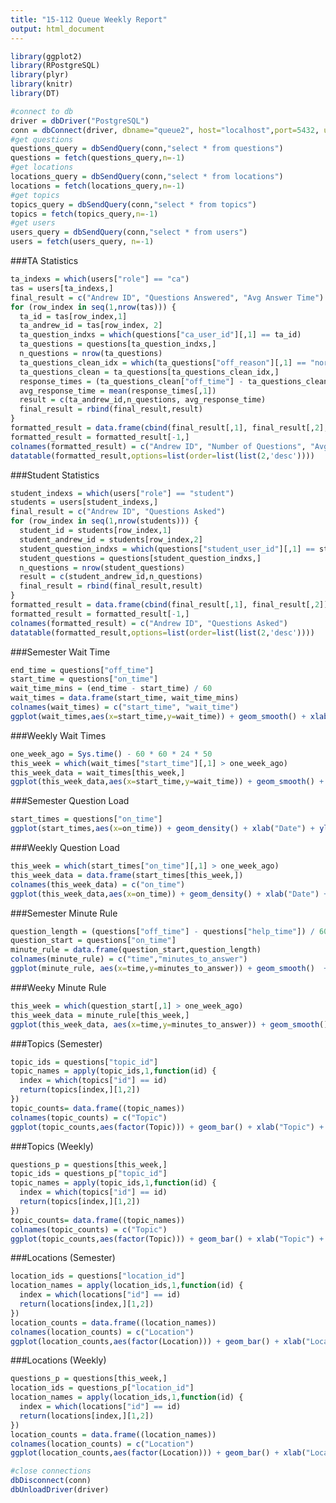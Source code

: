 ```yaml
---
title: "15-112 Queue Weekly Report"
output: html_document
---
```


```r
library(ggplot2)
library(RPostgreSQL)
library(plyr)
library(knitr)
library(DT)
```

```r
#connect to db 
driver = dbDriver("PostgreSQL")
conn = dbConnect(driver, dbname="queue2", host="localhost",port=5432, user="queue",password="supersecret")
#get questions
questions_query = dbSendQuery(conn,"select * from questions")
questions = fetch(questions_query,n=-1)
#get locations
locations_query = dbSendQuery(conn,"select * from locations")
locations = fetch(locations_query,n=-1)
#get topics
topics_query = dbSendQuery(conn,"select * from topics")
topics = fetch(topics_query,n=-1)
#get users
users_query = dbSendQuery(conn,"select * from users")
users = fetch(users_query, n=-1)
```

###TA Statistics 
```r
ta_indexs = which(users["role"] == "ca")
tas = users[ta_indexs,]
final_result = c("Andrew ID", "Questions Answered", "Avg Answer Time")
for (row_index in seq(1,nrow(tas))) {
  ta_id = tas[row_index,1]
  ta_andrew_id = tas[row_index, 2]
  ta_question_indxs = which(questions["ca_user_id"][,1] == ta_id)
  ta_questions = questions[ta_question_indxs,]
  n_questions = nrow(ta_questions)
  ta_questions_clean_idx = which(ta_questions["off_reason"][,1] == "normal")
  ta_questions_clean = ta_questions[ta_questions_clean_idx,]
  response_times = (ta_questions_clean["off_time"] - ta_questions_clean["help_time"]) / 60
  avg_response_time = mean(response_times[,1])
  result = c(ta_andrew_id,n_questions, avg_response_time)
  final_result = rbind(final_result,result)
}
formatted_result = data.frame(cbind(final_result[,1], final_result[,2], final_result[,3]))
formatted_result = formatted_result[-1,]
colnames(formatted_result) = c("Andrew ID", "Number of Questions", "Avg Answer Time")
datatable(formatted_result,options=list(order=list(list(2,'desc'))))
```


###Student Statistics 
```r
student_indexs = which(users["role"] == "student")
students = users[student_indexs,]
final_result = c("Andrew ID", "Questions Asked")
for (row_index in seq(1,nrow(students))) {
  student_id = students[row_index,1]
  student_andrew_id = students[row_index,2]
  student_question_indxs = which(questions["student_user_id"][,1] == student_id)
  student_questions = questions[student_question_indxs,]
  n_questions = nrow(student_questions)
  result = c(student_andrew_id,n_questions)
  final_result = rbind(final_result,result)
}
formatted_result = data.frame(cbind(final_result[,1], final_result[,2]))
formatted_result = formatted_result[-1,]
colnames(formatted_result) = c("Andrew ID", "Questions Asked")
datatable(formatted_result,options=list(order=list(list(2,'desc'))))
```






###Semester Wait Time 
```r
end_time = questions["off_time"]
start_time = questions["on_time"]
wait_time_mins = (end_time - start_time) / 60
wait_times = data.frame(start_time, wait_time_mins)
colnames(wait_times) = c("start_time", "wait_time")
ggplot(wait_times,aes(x=start_time,y=wait_time)) + geom_smooth() + xlab("Question Date") + ylab("Wait Time (mins)") + ggtitle("Student Wait Time (Semester) ")
```

###Weekly Wait Times 
```r
one_week_ago = Sys.time() - 60 * 60 * 24 * 50
this_week = which(wait_times["start_time"][,1] > one_week_ago)
this_week_data = wait_times[this_week,]
ggplot(this_week_data,aes(x=start_time,y=wait_time)) + geom_smooth() + xlab("Question Date") + ylab("Wait Time (mins)") + ggtitle("Student Wait Time (Current Week)")
```

###Semester Question Load 
```r
start_times = questions["on_time"]
ggplot(start_times,aes(x=on_time)) + geom_density() + xlab("Date") + ylab("Density") + ggtitle("Question Load (Semester)")
```

###Weekly Question Load 
```r
this_week = which(start_times["on_time"][,1] > one_week_ago)
this_week_data = data.frame(start_times[this_week,])
colnames(this_week_data) = c("on_time")
ggplot(this_week_data,aes(x=on_time)) + geom_density() + xlab("Date") + ylab("Density") + ggtitle("Question Load (Weekly)")
```

###Semester Minute Rule 
```r
question_length = (questions["off_time"] - questions["help_time"]) / 60
question_start = questions["on_time"]
minute_rule = data.frame(question_start,question_length)
colnames(minute_rule) = c("time","minutes_to_answer")
ggplot(minute_rule, aes(x=time,y=minutes_to_answer)) + geom_smooth()  + xlab("Date") + ylab("Time to Answer") + ggtitle("Minute Rule (Semester)")
```

###Weeky Minute Rule 
```r
this_week = which(question_start[,1] > one_week_ago)
this_week_data = minute_rule[this_week,]
ggplot(this_week_data, aes(x=time,y=minutes_to_answer)) + geom_smooth()  + xlab("Date") + ylab("Time to Answer") + ggtitle("Minute Rule (Weekly)")
```

###Topics (Semester)
```r
topic_ids = questions["topic_id"]
topic_names = apply(topic_ids,1,function(id) {
  index = which(topics["id"] == id)
  return(topics[index,][1,2])
})
topic_counts= data.frame((topic_names))
colnames(topic_counts) = c("Topic")
ggplot(topic_counts,aes(factor(Topic))) + geom_bar() + xlab("Topic") + ylab("Count") + ggtitle("Topic Usage (Semester)") + theme(axis.text.x = element_text(angle = 90, hjust = 1))
```

###Topics (Weekly)
```r
questions_p = questions[this_week,]
topic_ids = questions_p["topic_id"]
topic_names = apply(topic_ids,1,function(id) {
  index = which(topics["id"] == id)
  return(topics[index,][1,2])
})
topic_counts= data.frame((topic_names))
colnames(topic_counts) = c("Topic")
ggplot(topic_counts,aes(factor(Topic))) + geom_bar() + xlab("Topic") + ylab("Count") + ggtitle("Topic Usage (Weekly)") + theme(axis.text.x = element_text(angle = 90, hjust = 1)) 
```

###Locations (Semester)
```r
location_ids = questions["location_id"]
location_names = apply(location_ids,1,function(id) {
  index = which(locations["id"] == id)
  return(locations[index,][1,2])
})
location_counts = data.frame((location_names))
colnames(location_counts) = c("Location")
ggplot(location_counts,aes(factor(Location))) + geom_bar() + xlab("Location") + ylab("Count") + ggtitle("Location Usage (Semester)") + theme(axis.text.x = element_text(angle = 90, hjust = 1))
```


###Locations (Weekly)
```r
questions_p = questions[this_week,]
location_ids = questions_p["location_id"]
location_names = apply(location_ids,1,function(id) {
  index = which(locations["id"] == id)
  return(locations[index,][1,2])
})
location_counts = data.frame((location_names))
colnames(location_counts) = c("Location")
ggplot(location_counts,aes(factor(Location))) + geom_bar() + xlab("Location") + ylab("Count") + ggtitle("Location Usage (Semester)") + theme(axis.text.x = element_text(angle = 90, hjust = 1))
```












```r
#close connections 
dbDisconnect(conn)
dbUnloadDriver(driver)
```